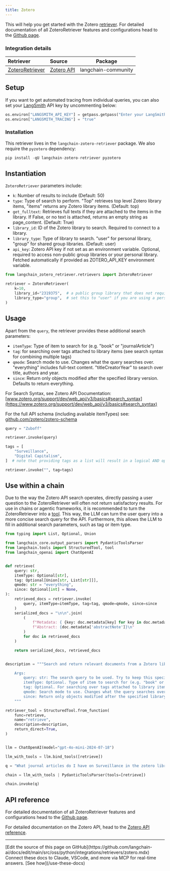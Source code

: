 ```yaml
---
title: Zotero
---
```


This will help you get started with the Zotero [retriever](/oss/python/langchain/retrieval). For detailed documentation of all ZoteroRetriever features and configurations head to the [Github page](https://github.com/TimBMK/langchain-zotero-retriever).

### Integration details

| Retriever | Source | Package |
| :--- | :--- | :---: |
[ZoteroRetriever](https://github.com/TimBMK/langchain-zotero-retriever) | [Zotero API](https://www.zotero.org/support/dev/web_api/v3/start) | langchain-community |

## Setup

If you want to get automated tracing from individual queries, you can also set your [LangSmith](https://docs.smith.langchain.com/) API key by uncommenting below:

```python
os.environ["LANGSMITH_API_KEY"] = getpass.getpass("Enter your LangSmith API key: ")
os.environ["LANGSMITH_TRACING"] = "true"
```

### Installation

This retriever lives in the `langchain-zotero-retriever` package. We also require the `pyzotero` dependency:

```python
pip install -qU langchain-zotero-retriever pyzotero
```

## Instantiation

`ZoteroRetriever` parameters include:

- `k`: Number of results to include (Default: 50)
- `type`: Type of search to perform. "Top" retrieves top level Zotero library items, "items" returns any Zotero library items. (Default: top)
- `get_fulltext`: Retrieves full texts if they are attached to the items in the library. If False, or no text is attached, returns an empty string as page_content. (Default: True)
- `library_id`: ID of the Zotero library to search. Required to connect to a library.
- `library_type`: Type of library to search. "user" for personal library, "group" for shared group libraries. (Default: user)
- `api_key`: Zotero API key if not set as an environment variable. Optional, required to access non-public group libraries or your personal library. Fetched automatically if provided as ZOTERO_API_KEY environment variable.

```python
from langchain_zotero_retriever.retrievers import ZoteroRetriever

retriever = ZoteroRetriever(
    k=10,
    library_id="2319375",  # a public group library that does not require an API key for access
    library_type="group",  # set this to "user" if you are using a personal library. Personal libraries require an API key
)
```

## Usage

Apart from the `query`, the retriever provides these additional search parameters:

- `itemType`: Type of item to search for (e.g. "book" or "journalArticle")
- `tag`: for searching over tags attached to library items (see search syntax for combining multiple tags)
- `qmode`: Search mode to use. Changes what the query searches over. "everything" includes full-text content. "titleCreatorYear" to search over title, authors and year.
- `since`: Return only objects modified after the specified library version. Defaults to return everything.

For Search Syntax, see Zotero API Documentation: [www.zotero.org/support/dev/web_api/v3/basics#search_syntax](https://www.zotero.org/support/dev/web_api/v3/basics#search_syntax)

For the full API schema (including available itemTypes) see: [github.com/zotero/zotero-schema](https://github.com/zotero/zotero-schema)

```python
query = "Zuboff"

retriever.invoke(query)
```

```python
tags = [
    "Surveillance",
    "Digital Capitalism",
]  # note that providing tags as a list will result in a logical AND operation

retriever.invoke("", tag=tags)
```

## Use within a chain

Due to the way the Zotero API search operates, directly passing a user question to the ZoteroRetriever will often not return satisfactory results. For use in chains or agentic frameworks, it is recommended to turn the ZoteroRetriever into a [tool](/oss/python/langchain/tools). This way, the LLM can turn the user query into a more concise search query for the API. Furthermore, this allows the LLM to fill in additional search parameters, such as tag or item type.

```python
from typing import List, Optional, Union

from langchain_core.output_parsers import PydanticToolsParser
from langchain.tools import StructuredTool, tool
from langchain_openai import ChatOpenAI


def retrieve(
    query: str,
    itemType: Optional[str],
    tag: Optional[Union[str, List[str]]],
    qmode: str = "everything",
    since: Optional[int] = None,
):
    retrieved_docs = retriever.invoke(
        query, itemType=itemType, tag=tag, qmode=qmode, since=since
    )
    serialized_docs = "\n\n".join(
        (
            f"Metadata: { {key: doc.metadata[key] for key in doc.metadata if key != 'abstractNote'} }\n"
            f"Abstract: {doc.metadata['abstractNote']}\n"
        )
        for doc in retrieved_docs
    )

    return serialized_docs, retrieved_docs


description = """Search and return relevant documents from a Zotero library. The following search parameters can be used:

    Args:
        query: str: The search query to be used. Try to keep this specific and short, e.g. a specific topic or author name
        itemType: Optional. Type of item to search for (e.g. "book" or "journalArticle"). Multiple types can be passed as a string separated by "||", e.g. "book || journalArticle". Defaults to all types.
        tag: Optional. For searching over tags attached to library items. If documents tagged with multiple tags are to be retrieved, pass them as a list. If documents with any of the tags are to be retrieved, pass them as a string separated by "||", e.g. "tag1 || tag2"
        qmode: Search mode to use. Changes what the query searches over. "everything" includes full-text content. "titleCreatorYear" to search over title, authors and year. Defaults to "everything".
        since: Return only objects modified after the specified library version. Defaults to return everything.
    """

retriever_tool = StructuredTool.from_function(
    func=retrieve,
    name="retrieve",
    description=description,
    return_direct=True,
)


llm = ChatOpenAI(model="gpt-4o-mini-2024-07-18")

llm_with_tools = llm.bind_tools([retrieve])

q = "What journal articles do I have on Surveillance in the zotero library?"

chain = llm_with_tools | PydanticToolsParser(tools=[retrieve])

chain.invoke(q)
```

## API reference

For detailed documentation of all ZoteroRetriever features and configurations head to the [Github page](https://github.com/TimBMK/langchain-zotero-retriever).

For detailed documentation on the Zotero API, head to the [Zotero API reference](https://www.zotero.org/support/dev/web_api/v3/start).

---

<Callout icon="pen-to-square" iconType="regular">
    [Edit the source of this page on GitHub](https://github.com/langchain-ai/docs/edit/main/src/oss/python/integrations/retrievers/zotero.mdx)
</Callout>
<Tip icon="terminal" iconType="regular">
    Connect these docs to Claude, VSCode, and more via MCP for    real-time answers. [See how](/use-these-docs)
</Tip>
